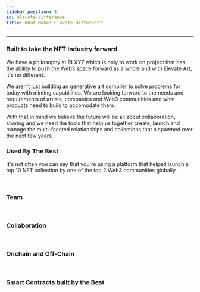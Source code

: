 ```yaml
---
sidebar_position: 1
id: elevate-difference
title: What Makes Elevate Different?
---
```


---

### Built to take the NFT industry forward

We have a philosophy at RLXYZ which is only to work on project that has the ability to push the Web3 space forward as a whole and with Elevate.Art, it's no different.

We aren't just building an generative art compiler to solve problems for today with minting capabilities. We are looking forward to the needs and requirements of artists, companies and Web3 communities and what products need to build to accomodate them.

With that in mind we believe the future will be all about collaboration, sharing and we need the tools that help us together create, launch and manage the multi-faceted relationships and collections that a spawned over the next few years.

### Used By The Best

It's not often you can say that you're using a platform that helped launch a top 10 NFT collection by one of the top 2 Web3 communities globally.

<br />

### Team

<br />

### Collaboration

<br />

### Onchain and Off-Chain

<br />

### Smart Contracts built by the Best
